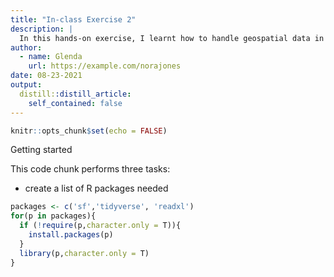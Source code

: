 ```yaml
---
title: "In-class Exercise 2"
description: |
  In this hands-on exercise, I learnt how to handle geospatial data in R by using sf package.
author:
  - name: Glenda
    url: https://example.com/norajones
date: 08-23-2021
output:
  distill::distill_article:
    self_contained: false
---
```



```r
knitr::opts_chunk$set(echo = FALSE)
```

Getting started

This code chunk performs three tasks:

- create a list of R packages needed

```r
packages <- c('sf','tidyverse', 'readxl')
for(p in packages){
  if (!require(p,character.only = T)){
    install.packages(p)
  }
  library(p,character.only = T)
}
```


